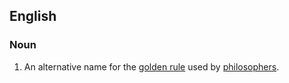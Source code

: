 ==English==
{{wikipedia}}

===Noun===
{{en-noun|head=[[ethic]] [[of]] [[reciprocity]]|ethics of reciprocity}}

# {{lb|en|ethics}} An alternative name for the [[golden rule]] used by [[philosophers]].